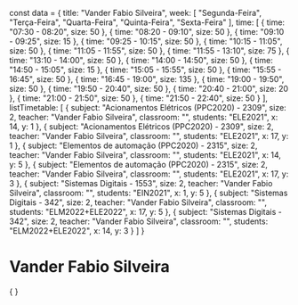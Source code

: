 const data = {
  title: "Vander Fabio Silveira",
  week: [
    "Segunda-Feira",
    "Terça-Feira",
    "Quarta-Feira",
    "Quinta-Feira",
    "Sexta-Feira"
  ],
  time: [
    {
      time: "07:30 - 08:20",
      size: 50
    },
    {
      time: "08:20 - 09:10",
      size: 50
    },
    {
      time: "09:10 - 09:25",
      size: 15
    },
    {
      time: "09:25 - 10:15",
      size: 50
    },
    {
      time: "10:15 - 11:05",
      size: 50
    },
    {
      time: "11:05 - 11:55",
      size: 50
    },
    {
      time: "11:55 - 13:10",
      size: 75
    },
    {
      time: "13:10 - 14:00",
      size: 50
    },
    {
      time: "14:00 - 14:50",
      size: 50
    },
    {
      time: "14:50 - 15:05",
      size: 15
    },
    {
      time: "15:05 - 15:55",
      size: 50
    },
    {
      time: "15:55 - 16:45",
      size: 50
    },
    {
      time: "16:45 - 19:00",
      size: 135
    },
    {
      time: "19:00 - 19:50",
      size: 50
    },
    {
      time: "19:50 - 20:40",
      size: 50
    },
    {
      time: "20:40 - 21:00",
      size: 20
    },
    {
      time: "21:00 - 21:50",
      size: 50
    },
    {
      time: "21:50 - 22:40",
      size: 50
    }
  ],
  listTimetable: [
    {
      subject: "Acionamentos Elétricos (PPC2020) - 2309",
      size: 2,
      teacher: "Vander Fabio Silveira",
      classroom: "",
      students: "ELE2021",
      x: 14,
      y: 1
    },
    {
      subject: "Acionamentos Elétricos (PPC2020) - 2309",
      size: 2,
      teacher: "Vander Fabio Silveira",
      classroom: "",
      students: "ELE2021",
      x: 17,
      y: 1
    },
    {
      subject: "Elementos de automação (PPC2020) - 2315",
      size: 2,
      teacher: "Vander Fabio Silveira",
      classroom: "",
      students: "ELE2021",
      x: 14,
      y: 5
    },
    {
      subject: "Elementos de automação (PPC2020) - 2315",
      size: 2,
      teacher: "Vander Fabio Silveira",
      classroom: "",
      students: "ELE2021",
      x: 17,
      y: 3
    },
    {
      subject: "Sistemas Digitais - 1553",
      size: 2,
      teacher: "Vander Fabio Silveira",
      classroom: "",
      students: "EIN2021",
      x: 1,
      y: 5
    },
    {
      subject: "Sistemas Digitais - 342",
      size: 2,
      teacher: "Vander Fabio Silveira",
      classroom: "",
      students: "ELM2022+ELE2022",
      x: 17,
      y: 5
    },
    {
      subject: "Sistemas Digitais - 342",
      size: 2,
      teacher: "Vander Fabio Silveira",
      classroom: "",
      students: "ELM2022+ELE2022",
      x: 14,
      y: 3
    }
  ]
}

# Vander Fabio Silveira

<div>
    {
        <Grid
            title={data.title}
            weekDays={data.week}
            time={data.time}
            listClasses={data.listTimetable}
        />
    }
</div>